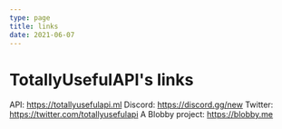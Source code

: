 ```yaml
---
type: page
title: links
date: 2021-06-07
---
```


# TotallyUsefulAPI's links
API: https://totallyusefulapi.ml
Discord: https://discord.gg/new
Twitter: https://twitter.com/totallyusefulapi
A Blobby project: https://blobby.me